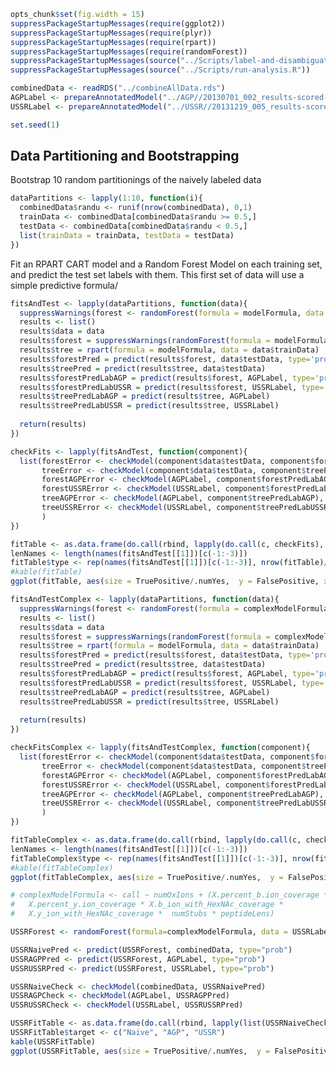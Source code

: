 ```r
opts_chunk$set(fig.width = 15)
suppressPackageStartupMessages(require(ggplot2))
suppressPackageStartupMessages(require(plyr))
suppressPackageStartupMessages(require(rpart))
suppressPackageStartupMessages(require(randomForest))
suppressPackageStartupMessages(source("../Scripts/label-and-disambiguate.R"))
suppressPackageStartupMessages(source("../Scripts/run-analysis.R"))

combinedData <- readRDS("../combineAllData.rds")
AGPLabel <- prepareAnnotatedModel("../AGP//20130701_002_results-scored-annotated.csv")
USSRLabel <- prepareAnnotatedModel("../USSR//20131219_005_results-scored-annotated.csv")

set.seed(1)
```

## Data Partitioning and Bootstrapping

Bootstrap 10 random partitionings of the naively labeled data

```r
dataPartitions <- lapply(1:10, function(i){
  combinedData$randu <- runif(nrow(combinedData), 0,1)
  trainData <- combinedData[combinedData$randu >= 0.5,]
  testData <- combinedData[combinedData$randu < 0.5,]
  list(trainData = trainData, testData = testData)
})
```

Fit an RPART CART model and a Random Forest Model on each training set, and predict the test set labels with them. This first set of data will use a simple predictive formula/ 

```r
fitsAndTest <- lapply(dataPartitions, function(data){
  suppressWarnings(forest <- randomForest(formula = modelFormula, data = data$trainData, mtry = 15, ntree=5000))
  results <- list()
  results$data = data
  results$forest = suppressWarnings(randomForest(formula = modelFormula, data = data$trainData, mtry = 20, ntree=5000))
  results$tree = rpart(formula = modelFormula, data = data$trainData)
  results$forestPred = predict(results$forest, data$testData, type='prob')
  results$treePred = predict(results$tree, data$testData)
  results$forestPredLabAGP = predict(results$forest, AGPLabel, type='prob')
  results$forestPredLabUSSR = predict(results$forest, USSRLabel, type='prob')
  results$treePredLabAGP = predict(results$tree, AGPLabel)
  results$treePredLabUSSR = predict(results$tree, USSRLabel)
  
  return(results)
})
```

```r
checkFits <- lapply(fitsAndTest, function(component){
  list(forestError <- checkModel(component$data$testData, component$forestPred),
       treeError <- checkModel(component$data$testData, component$treePred),
       forestAGPError <- checkModel(AGPLabel, component$forestPredLabAGP),
       forestUSSRError <- checkModel(USSRLabel, component$forestPredLabUSSR),
       treeAGPError <- checkModel(AGPLabel, component$treePredLabAGP),
       treeUSSRError <- checkModel(USSRLabel, component$treePredLabUSSR)
       )
})
```

```r
fitTable <- as.data.frame(do.call(rbind, lapply(do.call(c, checkFits), unlist)))
lenNames <- length(names(fitsAndTest[[1]])[c(-1:-3)])
fitTable$type <- rep(names(fitsAndTest[[1]])[c(-1:-3)], nrow(fitTable)/lenNames)
#kable(fitTable)
ggplot(fitTable, aes(size = TruePositive/.numYes,  y = FalsePositive, x = FalseNegative, shape = type, color = type)) + geom_point() + scale_size(range = c(4,10))
```

```r
fitsAndTestComplex <- lapply(dataPartitions, function(data){
  suppressWarnings(forest <- randomForest(formula = complexModelFormula, data = data$trainData, mtry = 15, ntree=5000))
  results <- list()
  results$data = data
  results$forest = suppressWarnings(randomForest(formula = complexModelFormula, data = data$trainData, mtry = 20, ntree=5000))
  results$tree = rpart(formula = modelFormula, data = data$trainData)
  results$forestPred = predict(results$forest, data$testData, type='prob')
  results$treePred = predict(results$tree, data$testData)
  results$forestPredLabAGP = predict(results$forest, AGPLabel, type='prob')
  results$forestPredLabUSSR = predict(results$forest, USSRLabel, type='prob')
  results$treePredLabAGP = predict(results$tree, AGPLabel)
  results$treePredLabUSSR = predict(results$tree, USSRLabel)
  
  return(results)
})
```

```r
checkFitsComplex <- lapply(fitsAndTestComplex, function(component){
  list(forestError <- checkModel(component$data$testData, component$forestPred),
       treeError <- checkModel(component$data$testData, component$treePred),
       forestAGPError <- checkModel(AGPLabel, component$forestPredLabAGP),
       forestUSSRError <- checkModel(USSRLabel, component$forestPredLabUSSR),
       treeAGPError <- checkModel(AGPLabel, component$treePredLabAGP),
       treeUSSRError <- checkModel(USSRLabel, component$treePredLabUSSR)
       )
})
```

```r
fitTableComplex <- as.data.frame(do.call(rbind, lapply(do.call(c, checkFitsComplex), unlist)))
lenNames <- length(names(fitsAndTest[[1]])[c(-1:-3)])
fitTableComplex$type <- rep(names(fitsAndTest[[1]])[c(-1:-3)], nrow(fitTable)/lenNames)
#kable(fitTableComplex)
ggplot(fitTableComplex, aes(size = TruePositive/.numYes,  y = FalsePositive, x = FalseNegative, shape = type, color = type)) + geom_point() + scale_size(range = c(4,10))
```

```r
# complexModelFormula <- call ~ numOxIons + (X.percent_b.ion_coverage * 
#   X.percent_y.ion_coverage * X.b_ion_with_HexNAc_coverage * 
#   X.y_ion_with_HexNAc_coverage *  numStubs * peptideLens)

USSRForest <- randomForest(formula=complexModelFormula, data = USSRLabel, mtry=6, ntree=5000, importance=T)

USSRNaivePred <- predict(USSRForest, combinedData, type="prob")
USSRAGPPred <- predict(USSRForest, AGPLabel, type="prob")
USSRUSSRPred <- predict(USSRForest, USSRLabel, type="prob")

USSRNaiveCheck <- checkModel(combinedData, USSRNaivePred)
USSRAGPCheck <- checkModel(AGPLabel, USSRAGPPred)
USSRUSSRCheck <- checkModel(USSRLabel, USSRUSSRPred)

USSRFitTable <- as.data.frame(do.call(rbind, lapply(list(USSRNaiveCheck, USSRAGPCheck, USSRUSSRCheck), unlist)))
USSRFitTable$target <- c("Naive", "AGP", "USSR")
kable(USSRFitTable)
ggplot(USSRFitTable, aes(size = TruePositive/.numYes,  y = FalsePositive, x = FalseNegative, shape = target, color = target)) + geom_point() + scale_size(range = c(4,10))

```

```r

```

